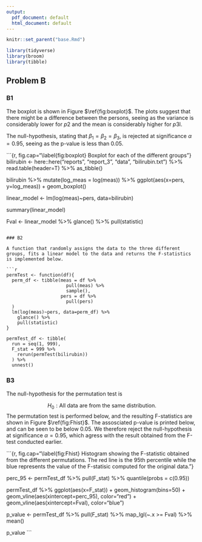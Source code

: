 ```yaml
---
output:
  pdf_document: default
  html_document: default
---
```

```r
knitr::set_parent("base.Rmd")

library(tidyverse)
library(broom)
library(tibble)
```

## Problem B

### B1

The boxplot is shown in Figure $\ref{fig:boxplot}$. The plots suggest that there might be a difference between the persons, seeing as the variance is considerably lower for $p2$ and the mean is considerably higher for $p3$l. 

The null-hypothesis, stating that $\beta_1 = \beta_2 = \beta_3$, is rejected at significance $\alpha = 0.95$, seeing as the p-value is less than 0.05.

```{r, fig.cap="\\label{fig:boxplot} Boxplot for each of the different groups"}
bilirubin <- here::here("reports", "report_3", "data", "bilirubin.txt") %>%
  read.table(header=T) %>%
  as_tibble()

bilirubin %>%
  mutate(log_meas = log(meas)) %>%
  ggplot(aes(x=pers, y=log_meas)) +
  geom_boxplot()

linear_model <- lm(log(meas)~pers, data=bilirubin)

summary(linear_model)

Fval <- linear_model %>%
  glance() %>%
  pull(statistic)
```

### B2

A function that randomly assigns the data to the three different groups, fits a linear model to the data and returns the F-statistics is implemented below.

```r
permTest <- function(df){
  perm_df <- tibble(meas = df %>%
                      pull(meas) %>% 
                      sample(),
                    pers = df %>% 
                      pull(pers)
  )
  lm(log(meas)~pers, data=perm_df) %>% 
    glance() %>% 
    pull(statistic)
}

permTest_df <- tibble(
  run = seq(1, 999),
  F_stat = 999 %>%
    rerun(permTest(bilirubin))
  ) %>%
  unnest()
```

### B3

The null-hypothesis for the permutation test is

$$
H_0: \text{All data are from the same distribution}.
$$
The permutation test is performed below, and the resulting F-statistics are shown in Figure $\ref{fig:Fhist}$. The assosciated p-value is printed below, and can be seen to be below 0.05. We therefore reject the null-hypothesis at significance $\alpha = 0.95$, which agress with the result obtained from the F-test conducted earlier. 


```{r, fig.cap="\\label{fig:Fhist} Histogram showing the F-statistic obtained from the different permutations. The red line is the 95th percentile while the blue represents the value of the F-statisic computed for the original data."}

perc_95 <- permTest_df %>%
  pull(F_stat) %>% 
  quantile(probs = c(0.95))

permTest_df %>%
  ggplot(aes(x=F_stat)) +
  geom_histogram(bins=50) +
  geom_vline(aes(xintercept=perc_95), color="red") +
  geom_vline(aes(xintercept=Fval), color="blue")

p_value <- permTest_df %>%
  pull(F_stat) %>%
  map_lgl(~.x >= Fval) %>%
  mean()

p_value
```




